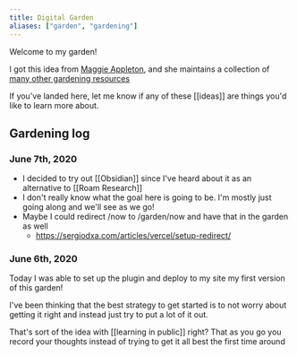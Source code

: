 ```yaml
---
title: Digital Garden
aliases: ["garden", "gardening"]
---
```


Welcome to my garden!

I got this idea from [Maggie Appleton](https://maggieappleton.com/garden), and she maintains a
collection of [many other gardening resources](https://github.com/MaggieAppleton/digital-gardeners)

If you've landed here, let me know if any of these [[ideas]] are things you'd like
to learn more about.

## Gardening log
### June 7th, 2020

- I decided to try out [[Obsidian]] since I've heard about it as an alternative
  to [[Roam Research]]
- I don't really know what the goal here is going to be. I'm mostly just going
  along and we'll see as we go!
- Maybe I could redirect /now to /garden/now and have that in the garden as well
  - https://sergiodxa.com/articles/vercel/setup-redirect/

### June 6th, 2020

Today I was able to set up the plugin and deploy to my site my first version of
this garden!

I've been thinking that the best strategy to get started is to not worry about
getting it right and instead just try to put a lot of it out.

That's sort of the idea with [[learning in public]] right? That as you go you
record your thoughts instead of trying to get it all best the first time around
